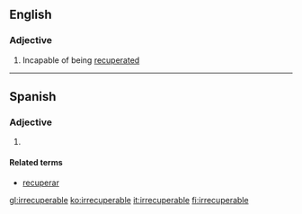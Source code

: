 ==English==

===Adjective===
{{head|en|adjective}}

# Incapable of being [[recuperate]]d

----

==Spanish==

===Adjective===
{{es-adj}}

# {{l|en|irrecuperable}}

====Related terms====
* [[recuperar]]

[[gl:irrecuperable]]
[[ko:irrecuperable]]
[[it:irrecuperable]]
[[fi:irrecuperable]]